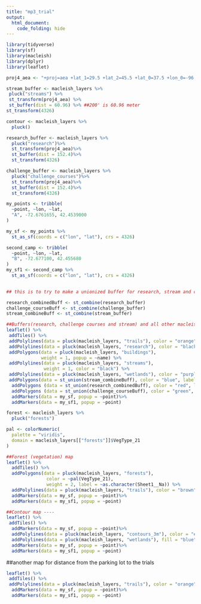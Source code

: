 ```yaml
---
title: "mp3_trial"
output: 
  html_document:
    code_folding: hide
---
```


```r
library(tidyverse)
library(sf)
library(macleish)
library(dplyr)
library(leaflet)
```

```r
proj4_aea <- "+proj=aea +lat_1=29.5 +lat_2=45.5 +lat_0=37.5 +lon_0=-96 +x_0=0 +y_0=0 +ellps=GRS80 +datum=NAD83 +units=m +no_defs"

stream_buffer <- macleish_layers %>%
 pluck("streams") %>%
 st_transform(proj4_aea) %>%
 st_buffer(dist = 60.96) %>% ##200' is 60.96 meter
st_transform(4326)

contour <- macleish_layers %>%
  pluck()

research_buffer <- macleish_layers %>%
  pluck("research")%>%
  st_transform(proj4_aea)%>%
  st_buffer(dist = 152.4)%>%
  st_transform(4326)

challenge_buffer <- macleish_layers %>%
  pluck("challenge_courses")%>%
  st_transform(proj4_aea)%>%
  st_buffer(dist = 152.4)%>%
  st_transform(4326)

my_points <- tribble(
  ~point, ~lon, ~lat,
  "A", -72.6761655, 42.4539000
)

my_sf <- my_points %>%
  st_as_sf(coords = c("lon", "lat"), crs = 4326) 

second_camp <- tribble(
  ~point, ~lon, ~lat,
  "B", -72.677100, 42.455680
)
my_sf1 <- second_camp %>%
  st_as_sf(coords = c("lon", "lat"), crs = 4326)
  
```

```r
## this is to try to make a unionized buffer for research, stream and challenge course sites ----

research_combinedBuff <- st_combine(research_buffer)
challenge_courseBuff <- st_combine(challenge_buffer)
stream_combineBuff <- st_combine(stream_buffer)
```

```r
##Buffers(research, challenge courses and stream) and all other macleish layers ----
leaflet() %>%
 addTiles() %>%
 addPolylines(data = pluck(macleish_layers, "trails"), color = "orange", weight = 1) %>%
 addPolylines(data = pluck(macleish_layers, "research"), color = "black", weight = 2) %>%
 addPolygons(data = pluck(macleish_layers, "buildings"),
             weight = 1, popup = ~name) %>%
 addPolylines(data = pluck(macleish_layers, "streams"),
              weight = 1, color = "black") %>%
 addPolylines(data = pluck(macleish_layers, "wetlands"), color = "purple", weight = 2, popup = ~IT_VALDESC) %>%
 addPolygons(data = st_union(stream_combineBuff), color = "blue", label = as.character("Streams Buffer")) %>% 
  addPolygons (data = st_union(research_combinedBuff), color = "red", label = as.character("Research Centers Buffer")) %>%
  addPolygons (data = st_union(challenge_courseBuff), color = "green", label = as.character("Challenge Courses Buffer")) %>%
  addMarkers(data = my_sf, popup = ~point)%>%
  addMarkers(data = my_sf1, popup = ~point) 
```

```r
forest <- macleish_layers %>%
  pluck("forests")

pal <- colorNumeric(
  palette = "viridis",
  domain = macleish_layers[["forests"]]$VegType_21
)

##Forest (vegetation) map
leaflet() %>%
  addTiles() %>%
  addPolygons(data = pluck(macleish_layers, "forests"), 
               color = ~pal(VegType_21), 
               weight = 2, label = ~as.character(Sheet1__Na)) %>%
  addPolylines(data = pluck(macleish_layers, "trails"), color = "brown", weight = 2)%>%
  addMarkers(data = my_sf, popup = ~point)%>%
  addMarkers(data = my_sf1, popup = ~point) 
```

```r
##Contour map ----
leaflet() %>%
 addTiles() %>%
  addMarkers(data = my_sf, popup = ~point)%>%
  addPolylines(data = pluck(macleish_layers, "contours_3m"), color = "#CFD8DC", weight = 2)%>%
  addPolylines(data = pluck(macleish_layers, "wetlands"), fill = "blue", fillOpacity = 1, weight = 2, label = ~as.character(IT_VALDESC)) %>%
  addMarkers(data = my_sf, popup = ~point)%>%
  addMarkers(data = my_sf1, popup = ~point)
```

##another map for distance from the parking lot to the trials
```r
leaflet() %>%
 addTiles() %>%
 addPolylines(data = pluck(macleish_layers, "trails"), color = "orange", weight = 1) %>%
  addMarkers(data = my_sf, popup = ~point)%>%
  addMarkers(data = my_sf1, popup = ~point) 
```

